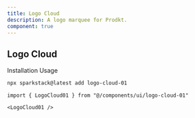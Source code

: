 ```yaml
---
title: Logo Cloud
description: A logo marquee for Prodkt.
component: true
---
```


## Logo Cloud

<ComponentPreview name="logo-cloud-01" description="The logo cloud." />

<Tabs defaultValue="installation">

<TabsList>
  <TabsTrigger value="installation">Installation</TabsTrigger>
  <TabsTrigger value="usage">Usage</TabsTrigger>
</TabsList>

<TabsContent value="installation">

```bash
npx sparkstack@latest add logo-cloud-01
```

</TabsContent>

<TabsContent value="usage">

```tsx
import { LogoCloud01 } from "@/components/ui/logo-cloud-01"
```

```tsx
<LogoCloud01 />
```

</TabsContent>

</Tabs>
